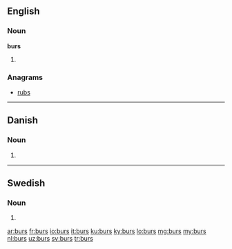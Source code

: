 ==English==

===Noun===
'''burs'''

# {{plural of|bur}}

===Anagrams===
* [[rubs#English|rubs]]

----

==Danish==

===Noun===
{{head|da|noun form|g=n}}

# {{form of|genitive singular indefinite|bur|lang=da}}

----

==Swedish==

===Noun===
{{head|sv|noun form}}

# {{sv-noun-form-indef-gen|bur}}

[[ar:burs]]
[[fr:burs]]
[[io:burs]]
[[it:burs]]
[[ku:burs]]
[[ky:burs]]
[[lo:burs]]
[[mg:burs]]
[[my:burs]]
[[nl:burs]]
[[uz:burs]]
[[sv:burs]]
[[tr:burs]]